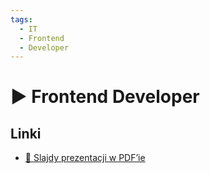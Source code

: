 ```yaml
---
tags:
  - IT
  - Frontend
  - Developer
---
```



# ▶️ Frontend Developer

<VimeoPlayer videoId="742611738" />

## Linki

- [📄 Slajdy prezentacji w PDF’ie](/download/slidev/1-1-2-frontend-developer.pdf)
